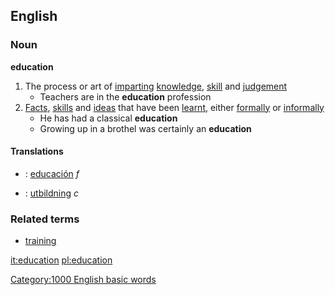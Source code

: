 ==English==
===Noun===
{{wikipedia}}
'''education'''
#The process or art of [[imparting]] [[knowledge]], [[skill]] and [[judgement]]
#* Teachers are in the '''education''' profession
#[[Fact]]s, [[skill]]s and [[idea]]s that have been [[learnt]], either [[formally]] or [[informally]]
#* He has had a classical '''education'''
#* Growing up in a brothel was certainly an '''education'''

====Translations====
*{{es}}: [[educación]] ''f''
*{{sv}}: [[utbildning]] ''c''


===Related terms===
*[[training]]

[[Category:1000 English basic words]]

[[it:education]]
[[pl:education]]